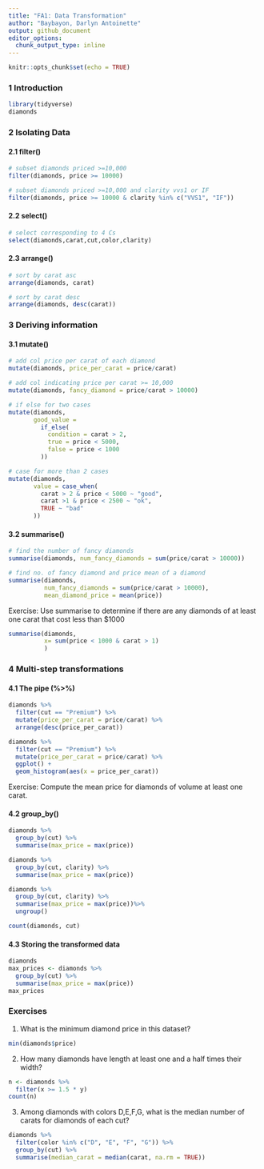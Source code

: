 ---
title: "FA1: Data Transformation"
author: "Baybayon, Darlyn Antoinette"
output: github_document
editor_options: 
  chunk_output_type: inline
---

```{r setup, include=FALSE}
knitr::opts_chunk$set(echo = TRUE)
```



### 1 Introduction
```{r}
library(tidyverse)
diamonds

```

### 2 Isolating Data
#### 2.1 filter()

```{r}
# subset diamonds priced >=10,000
filter(diamonds, price >= 10000)

# subset diamonds priced >=10,000 and clarity vvs1 or IF
filter(diamonds, price >= 10000 & clarity %in% c("VVS1", "IF"))


```
#### 2.2 select()

```{r}
# select corresponding to 4 Cs
select(diamonds,carat,cut,color,clarity)

```

#### 2.3 arrange()
```{r}
# sort by carat asc
arrange(diamonds, carat)

# sort by carat desc
arrange(diamonds, desc(carat))
```

### 3 Deriving information
#### 3.1 mutate()

```{r}
# add col price per carat of each diamond
mutate(diamonds, price_per_carat = price/carat)

# add col indicating price per carat >= 10,000
mutate(diamonds, fancy_diamond = price/carat > 10000)

# if else for two cases
mutate(diamonds,
       good_value = 
         if_else(
           condition = carat > 2,
           true = price < 5000,
           false = price < 1000
         ))

# case for more than 2 cases
mutate(diamonds,
       value = case_when(
         carat > 2 & price < 5000 ~ "good",
         carat >1 & price < 2500 ~ "ok",
         TRUE ~ "bad"
       ))

```

#### 3.2 summarise()

```{r}
# find the number of fancy diamonds
summarise(diamonds, num_fancy_diamonds = sum(price/carat > 10000))

# find no. of fancy diamond and price mean of a diamond
summarise(diamonds,
          num_fancy_diamonds = sum(price/carat > 10000),
          mean_diamond_price = mean(price))
```
Exercise: Use summarise to determine if there are any diamonds of at least one carat that cost less than $1000

```{r}
summarise(diamonds,
          x= sum(price < 1000 & carat > 1)
          )
```

### 4 Multi-step transformations
#### 4.1 The pipe (%>%)

```{r}
diamonds %>%
  filter(cut == "Premium") %>%
  mutate(price_per_carat = price/carat) %>%
  arrange(desc(price_per_carat))

diamonds %>%
  filter(cut == "Premium") %>%
  mutate(price_per_carat = price/carat) %>%
  ggplot() +
  geom_histogram(aes(x = price_per_carat))
```

Exercise: Compute the mean price for diamonds of volume at least one carat.

#### 4.2 group_by()

```{r}
diamonds %>%
  group_by(cut) %>%
  summarise(max_price = max(price))

diamonds %>%
  group_by(cut, clarity) %>%
  summarise(max_price = max(price))

diamonds %>%
  group_by(cut, clarity) %>%
  summarise(max_price = max(price))%>%
  ungroup()

count(diamonds, cut)
```

#### 4.3 Storing the transformed data

```{r}
diamonds
max_prices <- diamonds %>%
  group_by(cut) %>%
  summarise(max_price = max(price))
max_prices
```
### Exercises
1. What is the minimum diamond price in this dataset?

```{r}
min(diamonds$price)

```

2. How many diamonds have length at least one and a half times their width?
```{r}
n <- diamonds %>%
  filter(x >= 1.5 * y)
count(n)
```

3. Among diamonds with colors D,E,F,G, what is the median number of carats for diamonds of each cut?

```{r}
diamonds %>%
  filter(color %in% c("D", "E", "F", "G")) %>%
  group_by(cut) %>%
  summarise(median_carat = median(carat, na.rm = TRUE))


```
